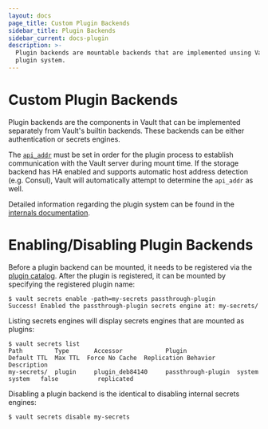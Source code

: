 ```yaml
---
layout: docs
page_title: Custom Plugin Backends
sidebar_title: Plugin Backends
sidebar_current: docs-plugin
description: >-
  Plugin backends are mountable backends that are implemented unsing Vault's
  plugin system.
---
```


# Custom Plugin Backends

Plugin backends are the components in Vault that can be implemented separately from Vault's
builtin backends. These backends can be either authentication or secrets engines.

The [`api_addr`][api_addr] must be set in order for the plugin process to establish
communication with the Vault server during mount time. If the storage backend
has HA enabled and supports automatic host address detection (e.g. Consul),
Vault will automatically attempt to determine the `api_addr` as well.

Detailed information regarding the plugin system can be found in the
[internals documentation](https://www.vaultproject.io/docs/internals/plugins.html).

# Enabling/Disabling Plugin Backends

Before a plugin backend can be mounted, it needs to be registered via the
[plugin catalog](https://www.vaultproject.io/docs/internals/plugins.html#plugin-catalog). After
the plugin is registered, it can be mounted by specifying the registered plugin name:

```text
$ vault secrets enable -path=my-secrets passthrough-plugin
Success! Enabled the passthrough-plugin secrets engine at: my-secrets/
```

Listing secrets engines will display secrets engines that are mounted as
plugins:

```text
$ vault secrets list
Path         Type       Accessor            Plugin              Default TTL  Max TTL  Force No Cache  Replication Behavior  Description
my-secrets/  plugin     plugin_deb84140     passthrough-plugin  system       system   false           replicated
```

Disabling a plugin backend is the identical to disabling internal secrets engines:

```text
$ vault secrets disable my-secrets
```

[api_addr]: /docs/configuration/index.html#api_addr
